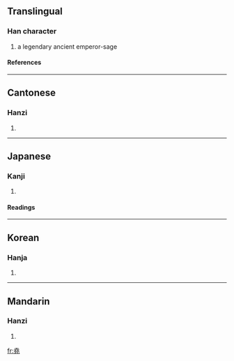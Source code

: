 {{see|尧}}

==Translingual==
===Han character===
{{Han char|rn=32|rad=土|as=09|sn=12|four=4021<sub>1</sub>|canj=土土土山 (GGGU)}}
# a legendary ancient emperor-sage
====References====
{{Han ref|kx=0234.010|dkj=05272|dj=0471.100|hdz=10459.140|uh=582F|ud=22575|bh=B3F3|bd=46067}}
----
==Cantonese==
===Hanzi===
{{yue-hanzi|jyut=|y=yiu4}}
# {{defn|Cantonese}}
----
==Japanese==
===Kanji===
{{ja-kanji|grade=|rs=土09}}
# {{defn|Japanese}} 
====Readings====
{{ja-readings|on=[[ぎょう]] (gyō)|kun=[[たかい]] (takai)}}
----
==Korean==
===Hanja===
{{ko-hanja|hangeul=요|rv=yo|mr=yo}}
# {{defn|Korean}}
----
==Mandarin==
===Hanzi===
{{cmn-hanzi|sim=尧|pin=[[yáo]] (yao2)|wg=yao<sup>2</sup>}}
# {{defn|Mandarin}}

[[fr:堯]]